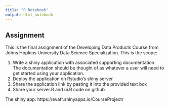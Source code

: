 ```yaml
---
title: "R Notebook"
output: html_notebook
---
```


## Assignment

This is the final assignment of the Developing Data Products Course from Johns Hopkins University Data Science Specialization. This is the scope:

1. Write a shiny application with associated supporting documentation. The documentation should be thought of as whatever a user will need to get started using your application.
1. Deploy the application on Rstudio's shiny server
1. Share the application link by pasting it into the provided text box
1. Share your server.R and ui.R code on github

The shiny app: https://evafr.shinyapps.io/CourseProject/
